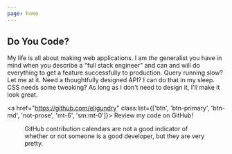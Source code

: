 ```yaml
---
page: home
---
```


<h2 class="mb-4">Do You Code?</h2>

My life is all about making web applications. I am _the_ generalist you have in mind when you describe a
"full stack engineer" and can and will do everything to get a feature successfully to production. Query running slow?
Let me at it. Need a thoughtfully designed API? I can do that in my sleep. CSS needs some tweaking? As long as I don't
need to design it, I'll make it look great.

<a href="https://github.com/eligundry" class:list={['btn', 'btn-primary', 'btn-md', 'not-prose', 'mt-6', 'sm:mt-0']}>
  <FaGithub class="inline mr-2 h-6 w-6" />
  Review my code on GitHub!
</a>

<figure class="mt-3">
  <GithubCalendar className="my-0" />
  <figcaption class="[&>*]:m-0 mt-0 hidden sm:block">
    GitHub contribution calendars are not a good indicator of whether or not someone is a good developer, but they are very
    pretty.
  </figcaption>
</figure>
